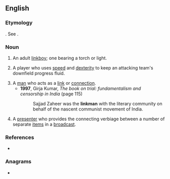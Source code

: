 ==English==

===Etymology===
{{suffix|en|link|man}}. See {{m|en|link||torch, light}}.

===Noun===
{{en-noun|linkmen}}

# An adult [[linkboy]]; one bearing a torch or light.
#: {{synonyms|en|torchbearer}}
# {{lb|en|rugby}} A player who uses [[speed]] and [[dexterity]] to keep an attacking team's downfield progress fluid.
# A [[man]] who acts as a [[link]] or [[connection]].
#* '''1997''', Girja Kumar, ''The book on trial: fundamentalism and censorship in India'' (page 115)
#*: Sajjad Zaheer was the '''linkman''' with the literary community on behalf of the nascent communist movement of India.
# {{lb|en|broadcasting}} A [[presenter]] who provides the connecting verbiage between a number of separate [[item]]s in a [[broadcast]].

===References===
* {{R:Websters}}

===Anagrams===
* {{anagrams|en|a=aiklmnn|kilnman}}
